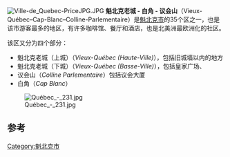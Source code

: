 {{Infobox settlement
| name                    = 魁北克老城 - 白角 - 议会山
| native_name             = Vieux-Québec–Cap-Blanc–Colline-Parlementaire
| native_name_lang        = fr
| settlement_type         = 区
| image_skyline           = Séminaire-de-Quebec.JPG
| image_map               = Lacite vieuxquebec.jpg
| lat       = 46.81
| long      = -71.21
| coordinates_display     = inline,title
| subdivision_type1       = 市
| subdivision_name1       = 魁北克市
| subdivision_type2       = 省
| subdivision_name2       = 魁北克省
| subdivision_type3       = 国家
| subdivision_name3       = 加拿大
| established_title       = 成立
| established_date        = 2009
| population_density_km2  = auto
}}
[[Image:Ville-de_Quebec-PriceJPG.JPG|right]]
'''魁北克老城 - 白角 - 议会山'''（Vieux-Québec–Cap-Blanc–Colline-Parlementaire）是[[魁北克市|魁北克市]]的35个区之一，也是该市游客最多的地区，有许多咖啡馆、餐厅和酒店，也是北美洲最欧洲化的社区。

该区又分为四个部分：
* 魁北克老城（上城）（''Vieux-Québec (Haute-Ville)''），包括旧城墙以内的地方
* 魁北克老城（下城）（''Vieux-Québec (Basse-Ville)''），包括皇家广场、
* 议会山（''Colline Parlementaire''）包括议会大厦
* 白角（''Cap Blanc''）

[[Image:Québec_-_231.jpg|thumb]]

== 参考==
<references/>
{{coord|46|48|36|N|71|12|36|W|region:CA_type:airport_source:kolossus-frwiki|display=title}}
[[Category:魁北克市|Category:魁北克市]]